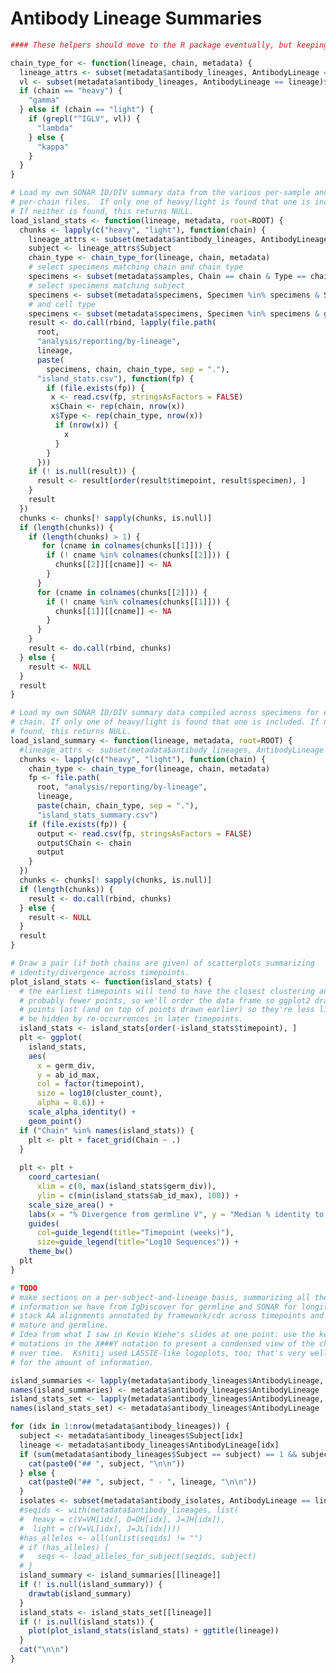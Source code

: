 # Antibody Lineage Summaries

```r
#### These helpers should move to the R package eventually, but keeping here for now

chain_type_for <- function(lineage, chain, metadata) {
  lineage_attrs <- subset(metadata$antibody_lineages, AntibodyLineage == lineage)
  vl <- subset(metadata$antibody_lineages, AntibodyLineage == lineage)$VL
  if (chain == "heavy") {
    "gamma"
  } else if (chain == "light") {
    if (grepl("^IGLV", vl)) {
      "lambda"
    } else {
      "kappa"
    }
  }
}

# Load my own SONAR ID/DIV summary data from the various per-sample and 
# per-chain files.  If only one of heavy/light is found that one is included. 
# If neither is found, this returns NULL.
load_island_stats <- function(lineage, metadata, root=ROOT) {
  chunks <- lapply(c("heavy", "light"), function(chain) {
    lineage_attrs <- subset(metadata$antibody_lineages, AntibodyLineage == lineage)
    subject <- lineage_attrs$Subject
    chain_type <- chain_type_for(lineage, chain, metadata)
    # select specimens matching chain and chain type
    specimens <- subset(metadata$samples, Chain == chain & Type == chain_type)$Specimen
    # select specimens matching subject
    specimens <- subset(metadata$specimens, Specimen %in% specimens & Subject == subject)$Specimen
    # and cell type
    specimens <- subset(metadata$specimens, Specimen %in% specimens & grepl("IgG", CellType))$Specimen
    result <- do.call(rbind, lapply(file.path(
      root,
      "analysis/reporting/by-lineage",
      lineage,
      paste(
        specimens, chain, chain_type, sep = "."),
      "island_stats.csv"), function(fp) {
        if (file.exists(fp)) {
         x <- read.csv(fp, stringsAsFactors = FALSE)
         x$Chain <- rep(chain, nrow(x))
         x$Type <- rep(chain_type, nrow(x))
          if (nrow(x)) {
            x
          } 
        }
      }))
    if (! is.null(result)) {
      result <- result[order(result$timepoint, result$specimen), ]  
    }
    result
  })
  chunks <- chunks[! sapply(chunks, is.null)]
  if (length(chunks)) {
    if (length(chunks) > 1) {
       for (cname in colnames(chunks[[1]])) {
        if (! cname %in% colnames(chunks[[2]])) {
          chunks[[2]][[cname]] <- NA
        }
      }
      for (cname in colnames(chunks[[2]])) {
        if (! cname %in% colnames(chunks[[1]])) {
          chunks[[1]][[cname]] <- NA
        }
      } 
    }
    result <- do.call(rbind, chunks)
  } else {
    result <- NULL
  }
  result
}

# Load my own SONAR ID/DIV summary data compiled across specimens for each
# chain. If only one of heavy/light is found that one is included. If neither is
# found, this returns NULL.
load_island_summary <- function(lineage, metadata, root=ROOT) {
  #lineage_attrs <- subset(metadata$antibody_lineages, AntibodyLineage == lineage)
  chunks <- lapply(c("heavy", "light"), function(chain) {
    chain_type <- chain_type_for(lineage, chain, metadata)
    fp <- file.path(
      root, "analysis/reporting/by-lineage",
      lineage,
      paste(chain, chain_type, sep = "."),
      "island_stats_summary.csv")
    if (file.exists(fp)) {
      output <- read.csv(fp, stringsAsFactors = FALSE)
      output$Chain <- chain
      output
    }
  })
  chunks <- chunks[! sapply(chunks, is.null)]
  if (length(chunks)) {
    result <- do.call(rbind, chunks)
  } else {
    result <- NULL
  }
  result
}

# Draw a pair (if both chains are given) of scatterplots summarizing
# identity/divergence across timepoints.
plot_island_stats <- function(island_stats) {
  # the earliest timepoints will tend to have the closest clustering and
  # probably fewer points, so we'll order the data frame so ggplot2 draws those
  # points last (and on top of points drawn earlier) so they're less likely to
  # be hidden by re-occurrences in later timepoints.
  island_stats <- island_stats[order(-island_stats$timepoint), ]
  plt <- ggplot(
    island_stats,
    aes(
      x = germ_div,
      y = ab_id_max,
      col = factor(timepoint),
      size = log10(cluster_count),
      alpha = 0.6)) +
    scale_alpha_identity() +
    geom_point()
  if ("Chain" %in% names(island_stats)) {
    plt <- plt + facet_grid(Chain ~ .)
  }
    
  plt <- plt +
    coord_cartesian(
      xlim = c(0, max(island_stats$germ_div)),
      ylim = c(min(island_stats$ab_id_max), 100)) +
    scale_size_area() +
    labs(x = "% Divergence from germline V", y = "Median % identity to all antibodies") +
    guides(
      col=guide_legend(title="Timepoint (weeks)"),
      size=guide_legend(title="Log10 Sequences")) +
    theme_bw()
  plt
}

```

```r
# TODO
# make sections on a per-subject-and-lineage basis, summarizing all the
# information we have from IgDiscover for germline and SONAR for longitudinal.
# stack AA alignments annotated by framework/cdr across timepoints and including
# mature and germline.
# Idea from what I saw in Kevin Wiehe's slides at one point: use the key
# mutations in the X###Y notation to present a condensed view of the changes
# over time.  Kshitij used LASSIE-like logoplots, too; that's very well-packed
# for the amount of information.

island_summaries <- lapply(metadata$antibody_lineages$AntibodyLineage, load_island_summary, metadata=metadata)
names(island_summaries) <- metadata$antibody_lineages$AntibodyLineage
island_stats_set <- lapply(metadata$antibody_lineages$AntibodyLineage, load_island_stats, metadata=metadata)
names(island_stats_set) <- metadata$antibody_lineages$AntibodyLineage

for (idx in 1:nrow(metadata$antibody_lineages)) {
  subject <- metadata$antibody_lineages$Subject[idx]
  lineage <- metadata$antibody_lineages$AntibodyLineage[idx]
  if (sum(metadata$antibody_lineages$Subject == subject) == 1 && subject == lineage) {
    cat(paste0("## ", subject, "\n\n"))  
  } else {
    cat(paste0("## ", subject, " - ", lineage, "\n\n"))
  }
  isolates <- subset(metadata$antibody_isolates, AntibodyLineage == lineage)
  #seqids <- with(metadata$antibody_lineages, list(
  #  heavy = c(V=VH[idx], D=DH[idx], J=JH[idx]),
  #  light = c(V=VL[idx], J=JL[idx])))
  #has_alleles <- all(unlist(seqids) != "")
  # if (has_alleles) {
  #   seqs <- load_alleles_for_subject(seqids, subject)
  # }
  island_summary <- island_summaries[[lineage]]
  if (! is.null(island_summary)) {
    drawtab(island_summary)
  }
  island_stats <- island_stats_set[[lineage]]
  if (! is.null(island_stats)) {
    plot(plot_island_stats(island_stats) + ggtitle(lineage))
  }
  cat("\n\n")
}
```